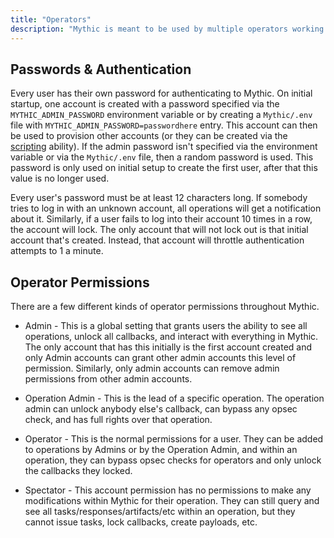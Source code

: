 ```yaml
---
title: "Operators"
description: "Mythic is meant to be used by multiple operators working together to accomplish operations. That typically means there's a lead operator, multiple other operators, and potentially people that are just spectating. Let's see how operators come into play throughout Mythic."
---
```


## Passwords & Authentication

Every user has their own password for authenticating to Mythic. On initial startup, one account is created with a password specified via the `MYTHIC_ADMIN_PASSWORD` environment variable or by creating a `Mythic/.env` file with `MYTHIC_ADMIN_PASSWORD=passwordhere` entry. This account can then be used to provision other accounts (or they can be created via the [scripting](https://github.com/MythicMeta/Documentation/blob/primary/broken-reference/README.md) ability). If the admin password isn't specified via the environment variable or via the `Mythic/.env` file, then a random password is used. This password is only used on initial setup to create the first user, after that this value is no longer used.

Every user's password must be at least 12 characters long. If somebody tries to log in with an unknown account, all operations will get a notification about it. Similarly, if a user fails to log into their account 10 times in a row, the account will lock. The only account that will not lock out is that initial account that's created. Instead, that account will throttle authentication attempts to 1 a minute.

## Operator Permissions

There are a few different kinds of operator permissions throughout Mythic.

* Admin - This is a global setting that grants users the ability to see all operations, unlock all callbacks, and interact with everything in Mythic. The only account that has this initially is the first account created and only Admin accounts can grant other admin accounts this level of permission. Similarly, only admin accounts can remove admin permissions from other admin accounts.

* Operation Admin - This is the lead of a specific operation. The operation admin can unlock anybody else's callback, can bypass any opsec check, and has full rights over that operation.

* Operator - This is the normal permissions for a user. They can be added to operations by Admins or by the Operation Admin, and within an operation, they can bypass opsec checks for operators and only unlock the callbacks they locked.

* Spectator - This account permission has no permissions to make any modifications within Mythic for their operation. They can still query and see all tasks/responses/artifacts/etc within an operation, but they cannot issue tasks, lock callbacks, create payloads, etc.
